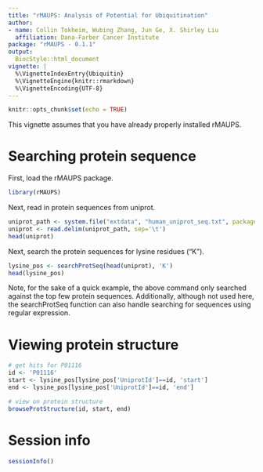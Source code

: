 ```yaml
---
title: "rMAUPS: Analysis of Potential for Ubiquitination"
author:
- name: Collin Tokheim, Wubing Zhang, Jun Ge, X. Shirley Liu
  affiliation: Dana-Farber Cancer Institute
package: "rMAUPS - 0.1.1"
output:
  BiocStyle::html_document
vignette: |
  %\VignetteIndexEntry{Ubiquitin}
  %\VignetteEngine{knitr::rmarkdown}
  %\VignetteEncoding{UTF-8}
---
```


```r
knitr::opts_chunk$set(echo = TRUE)
```

This vignette assumes that you have already properly installed rMAUPS.

# Searching protein sequence

First, load the rMAUPS package.

```r
library(rMAUPS)
```

Next, read in protein sequences from uniprot.

```r
uniprot_path <- system.file("extdata", "human_uniprot_seq.txt", package = "rMAUPS")
uniprot <- read.delim(uniprot_path, sep='\t')
head(uniprot)
```

Next, search the protein sequences for lysine residues ("K"). 

```r
lysine_pos <- searchProtSeq(head(uniprot), 'K')
head(lysine_pos)
```

Note, for the sake of a quick example, the above command only searched against the top few protein sequences. Additionally, although not used here, the searchProtSeq function can also handle searching for sequences using regular expression.

# Viewing protein structure

```r
# get hits for P01116
id <- 'P01116'
start <- lysine_pos[lysine_pos['UniprotId']==id, 'start']
end <- lysine_pos[lysine_pos['UniprotId']==id, 'end']

# view on protein structure
browseProtStructure(id, start, end)
```

# Session info

```r
sessionInfo()
```
